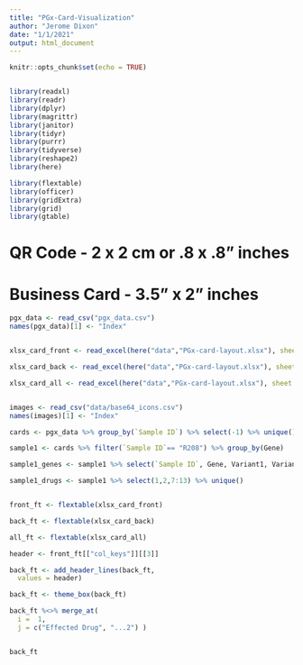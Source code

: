 ```yaml
---
title: "PGx-Card-Visualization"
author: "Jerome Dixon"
date: "1/1/2021"
output: html_document
---
```


```r
knitr::opts_chunk$set(echo = TRUE)


library(readxl)
library(readr)
library(dplyr) 
library(magrittr) 
library(janitor) 
library(tidyr) 
library(purrr) 
library(tidyverse) 
library(reshape2)
library(here)

```


```r

library(flextable)
library(officer)
library(gridExtra)
library(grid)
library(gtable)


```

# QR Code - 2 x 2 cm or .8 x .8" inches
# Business Card - 3.5" x 2" inches


```r

pgx_data <- read_csv("pgx_data.csv")
names(pgx_data)[1] <- "Index"


xlsx_card_front <- read_excel(here("data","PGx-card-layout.xlsx"), sheet = "front", col_names = TRUE)

xlsx_card_back <- read_excel(here("data","PGx-card-layout.xlsx"), sheet = "back", col_names = TRUE)

xlsx_card_all <- read_excel(here("data","PGx-card-layout.xlsx"), sheet = "consolidated", col_names = TRUE)


images <- read_csv("data/base64_icons.csv")
names(images)[1] <- "Index"


```




```r

cards <- pgx_data %>% group_by(`Sample ID`) %>% select(-1) %>% unique()

sample1 <- cards %>% filter(`Sample ID`== "R208") %>% group_by(Gene)

sample1_genes <- sample1 %>% select(`Sample ID`, Gene, Variant1, Variant2, Variant3, allele_count) %>% unique()

sample1_drugs <- sample1 %>% select(1,2,7:13) %>% unique()



```





































```r

front_ft <- flextable(xlsx_card_front)

back_ft <- flextable(xlsx_card_back)

all_ft <- flextable(xlsx_card_all)


```


```r

header <- front_ft[["col_keys"]][[3]]

back_ft <- add_header_lines(back_ft, 
  values = header) 

back_ft <- theme_box(back_ft)

back_ft %<>% merge_at(
  i =  1, 
  j = c("Effected Drug", "...2") )


back_ft

```



```r

```

